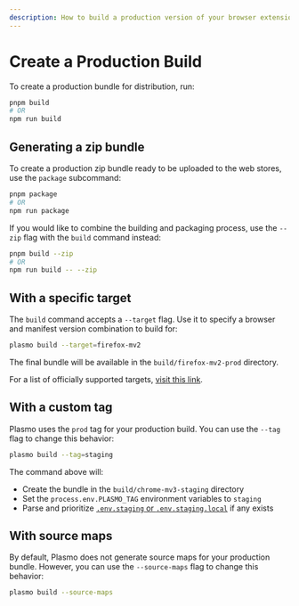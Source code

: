 ```yaml
---
description: How to build a production version of your browser extension.
---
```


# Create a Production Build

To create a production bundle for distribution, run:

```sh
pnpm build
# OR
npm run build
```

## Generating a zip bundle

To create a production zip bundle ready to be uploaded to the web stores, use the `package` subcommand:

```sh
pnpm package
# OR
npm run package
```

If you would like to combine the building and packaging process, use the `--zip` flag with the `build` command instead:

```sh
pnpm build --zip
# OR
npm run build -- --zip
```

## With a specific target

The `build` command accepts a `--target` flag. Use it to specify a browser and manifest version combination to build for:

```sh
plasmo build --target=firefox-mv2
```

The final bundle will be available in the `build/firefox-mv2-prod` directory.

For a list of officially supported targets, [visit this link](./faq#what-are-the-officially-supported-browser-targets).

## With a custom tag

Plasmo uses the `prod` tag for your production build. You can use the `--tag` flag to change this behavior:

```sh
plasmo build --tag=staging
```

The command above will:

- Create the bundle in the `build/chrome-mv3-staging` directory
- Set the `process.env.PLASMO_TAG` environment variables to `staging`
- Parse and prioritize [`.env.staging` or `.env.staging.local`](/browser-extension/env#bundle-specific-env) if any exists

## With source maps

By default, Plasmo does not generate source maps for your production bundle. However, you can use the `--source-maps` flag to change this behavior:

```sh
plasmo build --source-maps
```
